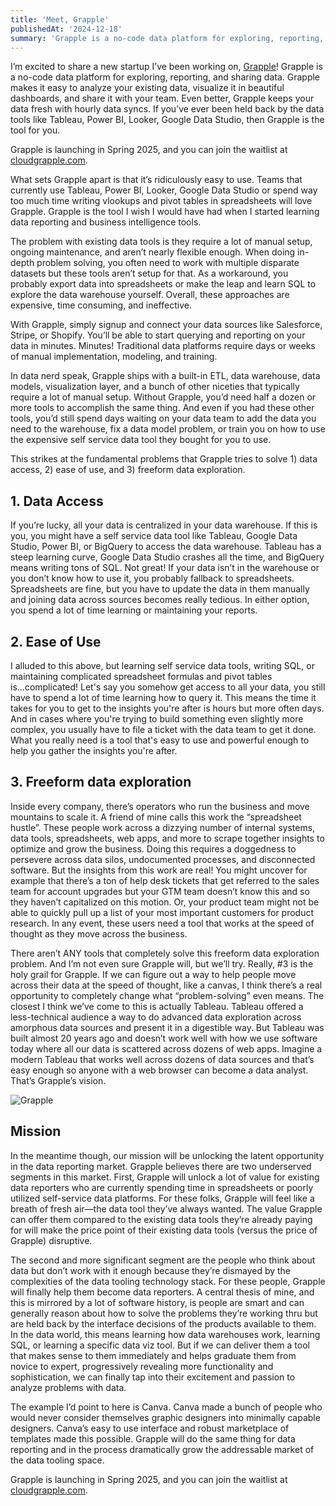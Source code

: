 ```yaml
---
title: 'Meet, Grapple'
publishedAt: '2024-12-18'
summary: 'Grapple is a no-code data platform for exploring, reporting, and sharing data.'
---
```


I’m excited to share a new startup I’ve been working on, [Grapple](https://cloudgrapple.com/?utm_source=jacksellwood.com)! Grapple is a no-code data platform for exploring, reporting, and sharing data. Grapple makes it easy to analyze your existing data, visualize it in beautiful dashboards, and share it with your team. Even better, Grapple keeps your data fresh with hourly data syncs. If you’ve ever been held back by the data tools like Tableau, Power BI, Looker, Google Data Studio, then Grapple is the tool for you.

Grapple is launching in Spring 2025, and you can join the waitlist at [cloudgrapple.com](https://cloudgrapple.com/?utm_source=jacksellwood.com).

What sets Grapple apart is that it’s ridiculously easy to use. Teams that currently use Tableau, Power BI, Looker, Google Data Studio or spend way too much time writing vlookups and pivot tables in spreadsheets will love Grapple. Grapple is the tool I wish I would have had when I started learning data reporting and business intelligence tools. 

The problem with existing data tools is they require a lot of manual setup, ongoing maintenance, and aren’t nearly flexible enough. When doing in-depth problem solving, you often need to work with multiple disparate datasets but these tools aren’t setup for that. As a workaround, you probably export data into spreadsheets or make the leap and learn SQL to explore the data warehouse yourself. Overall, these approaches are expensive, time consuming, and ineffective.

With Grapple, simply signup and connect your data sources like Salesforce, Stripe, or Shopify. You’ll be able to start querying and reporting on your data in minutes. Minutes! Traditional data platforms require days or weeks of manual implementation, modeling, and training. 

In data nerd speak, Grapple ships with a built-in ETL, data warehouse, data models, visualization layer, and a bunch of other niceties that typically require a lot of manual setup. Without Grapple, you’d need half a dozen or more tools to accomplish the same thing. And even if you had these other tools, you’d still spend days waiting on your data team to add the data you need to the warehouse, fix a data model problem, or train you on how to use the expensive self service data tool they bought for you to use.

This strikes at the fundamental problems that Grapple tries to solve 1) data access, 2) ease of use, and 3) freeform data exploration.

## 1. Data Access
If you’re lucky, all your data is centralized in your data warehouse. If this is you, you might have a self service data tool like Tableau, Google Data Studio, Power BI, or BigQuery to access the data warehouse. Tableau has a steep learning curve, Google Data Studio crashes all the time, and BigQuery means writing tons of SQL. Not great! If your data isn’t in the warehouse or you don’t know how to use it, you probably fallback to spreadsheets. Spreadsheets are fine, but you have to update the data in them manually and joining data across sources becomes really tedious. In either option, you spend a lot of time learning or maintaining your reports.

## 2. Ease of Use
I alluded to this above, but learning self service data tools, writing SQL, or maintaining complicated spreadsheet formulas and pivot tables is...complicated! Let's say you somehow get access to all your data, you still have to spend a lot of time learning how to query it. This means the time it takes for you to get to the insights you're after is hours but more often days. And in cases where you're trying to build something even slightly more complex, you usually have to file a ticket with the data team to get it done. What you really need is a tool that's easy to use and powerful enough to help you gather the insights you're after.

## 3. Freeform data exploration
Inside every company, there’s operators who run the business and move mountains to scale it. A friend of mine calls this work the “spreadsheet hustle”. These people work across a dizzying number of internal systems, data tools, spreadsheets, web apps, and more to scrape together insights to optimize and grow the business. Doing this requires a doggedness to persevere across data silos, undocumented processes, and disconnected software. But the insights from this work are real! You might uncover for example that there’s a ton of help desk tickets that get referred to the sales team for account upgrades but your GTM team doesn’t know this and so they haven’t capitalized on this motion. Or, your product team might not be able to quickly pull up a list of your most important customers for product research. In any event, these users need a tool that works at the speed of thought as they move across the business. 

There aren’t ANY tools that completely solve this freeform data exploration problem. And I’m not even sure Grapple will, but we’ll try. Really, #3 is the holy grail for Grapple. If we can figure out a way to help people move across their data at the speed of thought, like a canvas, I think there’s a real opportunity to completely change what “problem-solving” even means. The closest I think we’ve come to this is actually Tableau. Tableau offered a less-technical audience a way to do advanced data exploration across amorphous data sources and present it in a digestible way. But Tableau was built almost 20 years ago and doesn’t work well with how we use software today where all our data is scattered across dozens of web apps. Imagine a modern Tableau that works well across dozens of data sources and that’s easy enough so anyone with a web browser can become a data analyst. That’s Grapple’s vision.

![Grapple](/grapple-gif.gif)

## Mission

In the meantime though, our mission will be unlocking the latent opportunity in the data reporting market. Grapple believes there are two underserved segments in this market. First, Grapple will unlock a lot of value for existing data reporters who are currently spending time in spreadsheets or poorly utilized self-service data platforms. For these folks, Grapple will feel like a breath of fresh air—the data tool they’ve always wanted. The value Grapple can offer them compared to the existing data tools they’re already paying for will make the price point of their existing data tools (versus the price of Grapple) disruptive.

The second and more significant segment are the people who think about data but don’t work with it enough because they’re dismayed by the complexities of the data tooling technology stack. For these people, Grapple will finally help them become data reporters. A central thesis of mine, and this is mirrored by a lot of software history, is people are smart and can generally reason about how to solve the problems they’re working thru but are held back by the interface decisions of the products available to them. In the data world, this means learning how data warehouses work, learning SQL, or learning a specific data viz tool. But if we can deliver them a tool that makes sense to them immediately and helps graduate them from novice to expert, progressively revealing more functionality and sophistication, we can finally tap into their excitement and passion to analyze problems with data. 

The example I’d point to here is Canva. Canva made a bunch of people who would never consider themselves graphic designers into minimally capable designers. Canva’s easy to use interface and robust marketplace of templates made this possible. Grapple will do the same thing for data reporting and in the process dramatically grow the addressable market of the data tooling space.

Grapple is launching in Spring 2025, and you can join the waitlist at [cloudgrapple.com](https://cloudgrapple.com/?utm_source=jacksellwood.com).